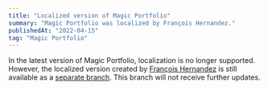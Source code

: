 ```yaml
---
title: "Localized version of Magic Portfolio"
summary: "Magic Portfolio was localized by François Hernandez."
publishedAt: "2022-04-15"
tag: "Magic Portfolio"
---
```


In the latest version of Magic Portfolio, localization is no longer supported. However, the localized version created by [François Hernandez](https://github.com/francoishernandez) is still available as a [separate branch](https://github.com/once-ui-system/magic-portfolio/tree/localization-(Once-UI-0.4.2)). This branch will not receive further updates.
